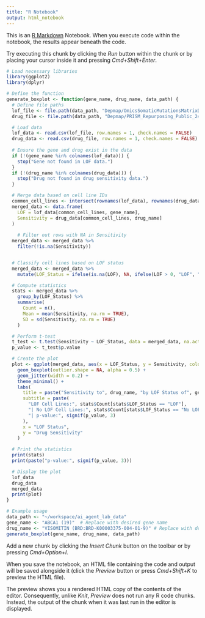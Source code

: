 ```yaml
---
title: "R Notebook"
output: html_notebook
---
```


This is an [R Markdown](http://rmarkdown.rstudio.com) Notebook. When you execute code within the notebook, the results appear beneath the code. 

Try executing this chunk by clicking the *Run* button within the chunk or by placing your cursor inside it and pressing *Cmd+Shift+Enter*. 

```r
# Load necessary libraries
library(ggplot2)
library(dplyr)

# Define the function
generate_boxplot <- function(gene_name, drug_name, data_path) {
  # Define file paths
  lof_file <- file.path(data_path, "Depmap/OmicsSomaticMutationsMatrixDamaging.csv")
  drug_file <- file.path(data_path, "Depmap/PRISM_Repurposing_Public_24Q2_subsetted.csv")

  # Load data
  lof_data <- read.csv(lof_file, row.names = 1, check.names = FALSE)
  drug_data <- read.csv(drug_file, row.names = 1, check.names = FALSE)
  
  # Ensure the gene and drug exist in the data
  if (!(gene_name %in% colnames(lof_data))) {
    stop("Gene not found in LOF data.")
  }
  if (!(drug_name %in% colnames(drug_data))) {
    stop("Drug not found in drug sensitivity data.")
  }

  # Merge data based on cell line IDs
  common_cell_lines <- intersect(rownames(lof_data), rownames(drug_data))
  merged_data <- data.frame(
    LOF = lof_data[common_cell_lines, gene_name],
    Sensitivity = drug_data[common_cell_lines, drug_name]
  )
  
    # Filter out rows with NA in Sensitivity
  merged_data <- merged_data %>%
    filter(!is.na(Sensitivity))


  # Classify cell lines based on LOF status
  merged_data <- merged_data %>%
    mutate(LOF_Status = ifelse(is.na(LOF), NA, ifelse(LOF > 0, "LOF", "No LOF")))

  # Compute statistics
  stats <- merged_data %>%
    group_by(LOF_Status) %>%
    summarise(
      Count = n(),
      Mean = mean(Sensitivity, na.rm = TRUE),
      SD = sd(Sensitivity, na.rm = TRUE)
    )

  # Perform t-test
  t_test <- t.test(Sensitivity ~ LOF_Status, data = merged_data, na.action = na.omit)
  p_value <- t_test$p.value

  # Create the plot
  plot <- ggplot(merged_data, aes(x = LOF_Status, y = Sensitivity, color = LOF_Status)) +
    geom_boxplot(outlier.shape = NA, alpha = 0.5) +
    geom_jitter(width = 0.2) +
    theme_minimal() +
    labs(
      title = paste("Sensitivity to", drug_name, "by LOF Status of", gene_name),
      subtitle = paste(
        "LOF Cell Lines:", stats$Count[stats$LOF_Status == "LOF"],
        "| No LOF Cell Lines:", stats$Count[stats$LOF_Status == "No LOF"],
        "| p-value:", signif(p_value, 3)
      ),
      x = "LOF Status",
      y = "Drug Sensitivity"
    )

  # Print the statistics
  print(stats)
  print(paste("p-value:", signif(p_value, 3)))

  # Display the plot
  lof_data
  drug_data
  merged_data
  print(plot)
}

# Example usage
data_path <- "~/workspace/ai_agent_lab_data"
gene_name <- "ABCA1 (19)"  # Replace with desired gene name
drug_name <- "VISOMITIN (BRD:BRD-K00003375-004-01-9)" # Replace with desired drug name
generate_boxplot(gene_name, drug_name, data_path)
```

Add a new chunk by clicking the *Insert Chunk* button on the toolbar or by pressing *Cmd+Option+I*.

When you save the notebook, an HTML file containing the code and output will be saved alongside it (click the *Preview* button or press *Cmd+Shift+K* to preview the HTML file). 

The preview shows you a rendered HTML copy of the contents of the editor. Consequently, unlike *Knit*, *Preview* does not run any R code chunks. Instead, the output of the chunk when it was last run in the editor is displayed.







